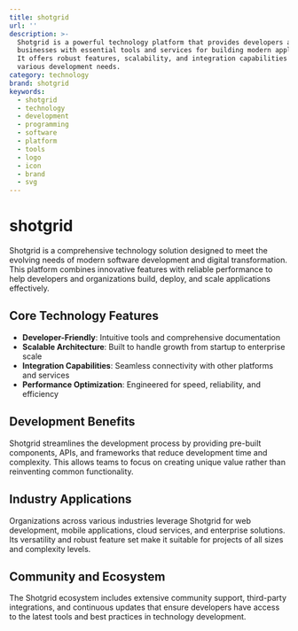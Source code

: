 ```yaml
---
title: shotgrid
url: ''
description: >-
  Shotgrid is a powerful technology platform that provides developers and
  businesses with essential tools and services for building modern applications.
  It offers robust features, scalability, and integration capabilities for
  various development needs.
category: technology
brand: shotgrid
keywords:
  - shotgrid
  - technology
  - development
  - programming
  - software
  - platform
  - tools
  - logo
  - icon
  - brand
  - svg
---
```


# shotgrid

Shotgrid is a comprehensive technology solution designed to meet the evolving needs of modern software development and digital transformation. This platform combines innovative features with reliable performance to help developers and organizations build, deploy, and scale applications effectively.

## Core Technology Features

- **Developer-Friendly**: Intuitive tools and comprehensive documentation
- **Scalable Architecture**: Built to handle growth from startup to enterprise scale
- **Integration Capabilities**: Seamless connectivity with other platforms and services
- **Performance Optimization**: Engineered for speed, reliability, and efficiency

## Development Benefits

Shotgrid streamlines the development process by providing pre-built components, APIs, and frameworks that reduce development time and complexity. This allows teams to focus on creating unique value rather than reinventing common functionality.

## Industry Applications

Organizations across various industries leverage Shotgrid for web development, mobile applications, cloud services, and enterprise solutions. Its versatility and robust feature set make it suitable for projects of all sizes and complexity levels.

## Community and Ecosystem

The Shotgrid ecosystem includes extensive community support, third-party integrations, and continuous updates that ensure developers have access to the latest tools and best practices in technology development.
